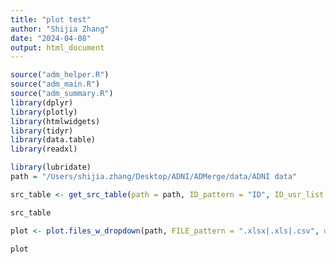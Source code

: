 ```yaml
---
title: "plot test"
author: "Shijia Zhang"
date: "2024-04-08"
output: html_document
---
```


```r
source("adm_helper.R")
source("adm_main.R")
source("adm_summary.R")
library(dplyr)
library(plotly)
library(htmlwidgets)
library(tidyr)
library(data.table)
library(readxl)
```

```r
library(lubridate)
path = "/Users/shijia.zhang/Desktop/ADNI/ADMerge/data/ADNI data"

src_table <- get_src_table(path = path, ID_pattern = "ID", ID_usr_list = c("RID"),DATE_usr_list = c("VISITDATE","MRIDATE"))

src_table

plot <- plot.files_w_dropdown(path, FILE_pattern = ".xlsx|.xls|.csv", dict_src = src_table) 

plot
```





